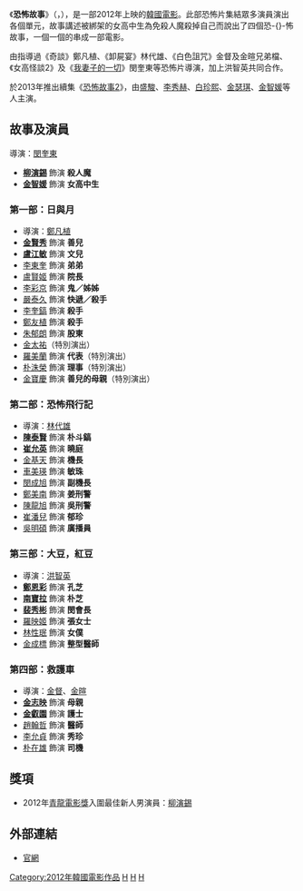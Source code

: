 {{refimprove|time=2013-05-25T17:35:53+00:00}}
{{noteTA
|T=zh:恐怖故事;zh-tw:一千零一魘; zh-hk:恐怖零一夜; zh-cn:恐怖故事;
|1=zh:恐怖故事;zh-tw:一千零一魘; zh-hk:恐怖零一夜; zh-cn:恐怖故事;
}}
{{Infobox Film
|name = 恐怖故事
|image =  
|caption = 
|cn_name  = 
|hk_name  = 恐怖零一夜
|tw_name  = 一千零一魘
|director = [[鄭凡植|鄭凡植]]、[[林代雄|林代雄]]、[[洪智英|洪智英]]、<br/>[[金督|金督]]、[[金暄|金暄]]、[[閔奎東|閔奎東]]
|producer =
|writer = 
|starring = [[柳演錫|柳演錫]]、[[金智媛|金智媛]]<br/>[[鄭恩彩|鄭恩彩]]、[[南寶拉|南寶拉]]<br/>[[裴秀彬|裴秀彬]]、[[陳泰賢|陳泰賢]]<br/>[[金賢秀|金賢秀]]、[[崔允英|崔允英]]<br/>[[羅映姬|羅映姬]]、[[林性珉|林性珉]]
|released = {{KOR}}2012年7月25日
|runtime = 108分鐘
|country = {{KOR}}
|language =[[韓语|韓语]]
|gross = 
|website = [http://www.horror2012.kr/index.htm?&t__nil_upper_main=homepage 官方網站]
}}

《'''恐怖故事'''》（{{lang-ko|'''무서운 이야기'''}}，{{lang-en|'''''Horror Stories'''''}}），是一部2012年上映的[[韓國電影|韓國電影]]。此部恐怖片集結眾多演員演出各個單元，故事講述被綁架的女高中生為免殺人魔殺掉自己而說出了四個恐-{}-怖故事，一個一個的串成一部電影。

由指導過《奇談》鄭凡植、《卸屍宴》林代雄、《白色詛咒》金督及金暄兄弟檔、《女高怪談2》及《[[我妻子的一切|我妻子的一切]]》閔奎東等恐怖片導演，加上洪智英共同合作。

於2013年推出續集《[[恐怖故事2|恐怖故事2]]》，由[[盛駿|盛駿]]、[[李秀赫|李秀赫]]、[[白珍熙|白珍熙]]、[[金瑟琪|金瑟琪]]、[[金智媛|金智媛]]等人主演。

== 故事及演員 ==
導演：[[閔奎東|閔奎東]]
*'''[[柳演錫|柳演錫]]''' 飾演 '''殺人魔'''
*'''[[金智媛|金智媛]]''' 飾演 '''女高中生'''

=== 第一部：日與月 ===
*導演：[[鄭凡植|鄭凡植]]
*'''[[金賢秀|金賢秀]]''' 飾演 '''善兒'''
*'''[[盧江敏|盧江敏]]''' 飾演 '''文兒'''
*[[李東奎|李東奎]] 飾演 '''弟弟'''
*[[盧賢姬|盧賢姬]] 飾演 '''院長'''
*[[李彩京|李彩京]] 飾演 '''鬼／姊姊'''
*[[嚴泰久|嚴泰久]] 飾演 '''快遞／殺手'''
*[[李奎鎬|李奎鎬]] 飾演 '''殺手'''
*[[鄭友植|鄭友植]] 飾演 '''殺手'''
*[[朱郁朗|朱郁朗]] 飾演 '''股東'''
*[[金太祐|金太祐]]（特別演出） 
*[[羅美蘭|羅美蘭]] 飾演 '''代表'''（特別演出） 
*[[朴洙榮|朴洙榮]] 飾演 '''理事'''（特別演出）
*[[金寶慶|金寶慶]] 飾演 '''善兒的母親'''（特別演出）

=== 第二部：恐怖飛行記 ===
*導演：[[林代雄|林代雄]]
*'''[[陳泰賢|陳泰賢]]''' 飾演 '''朴斗鎬'''
*'''[[崔允英|崔允英]]''' 飾演 '''曉庭'''
*[[金基天|金基天]] 飾演 '''機長'''
*[[車美瑛|車美瑛]] 飾演 '''敏珠'''
*[[閔成旭|閔成旭]] 飾演 '''副機長'''
*[[鄭美南|鄭美南]] 飾演 '''姜刑警'''
*[[陳龍旭|陳龍旭]] 飾演 '''吳刑警'''
*[[崔潘兒|崔潘兒]] 飾演 '''郁珍'''
*[[吳明碩|吳明碩]] 飾演 '''廣播員'''

=== 第三部：大豆，紅豆 ===
*導演：[[洪智英|洪智英]]
*'''[[鄭恩彩|鄭恩彩]]''' 飾演 '''孔芝'''
*'''[[南寶拉|南寶拉]]''' 飾演 '''朴芝'''
*'''[[裴秀彬|裴秀彬]]''' 飾演 '''閔會長'''
*[[羅映姬|羅映姬]] 飾演 '''張女士'''
*[[林性珉|林性珉]] 飾演 '''女僕'''
*[[金成標|金成標]] 飾演 '''整型醫師'''

=== 第四部：救護車 ===
*導演：[[金督|金督]]、[[金暄|金暄]]
*'''[[金志映|金志映]]''' 飾演 '''母親'''
*'''[[金叡園|金叡園]]''' 飾演 '''護士'''
*[[趙翰哲|趙翰哲]] 飾演 '''醫師'''
*[[李允貞|李允貞]] 飾演 '''秀珍'''
*[[朴在雄|朴在雄]] 飾演 '''司機'''

== 獎項 ==
*2012年[[青龍電影獎|青龍電影獎]]入圍最佳新人男演員：[[柳演錫|柳演錫]]

== 外部連結 ==
*[http://www.horror2012.kr/index.htm?&t__nil_upper_main=homepage 官網] {{Wayback|url=http://www.horror2012.kr/index.htm?&t__nil_upper_main=homepage |date=20160304104438 }}{{ko}}

[[Category:2012年韓國電影作品|Category:2012年韓國電影作品]]
[[Category:韓語電影|H]]
[[Category:韩国恐怖片|H]]
[[Category:多段式電影|H]]